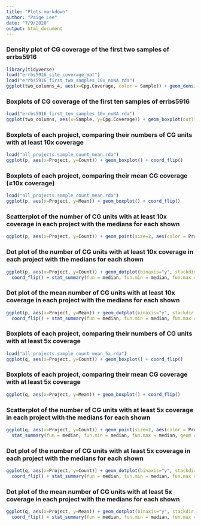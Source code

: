 ```yaml
---
title: "Plots markdown"
author: "Paige Lee"
date: "7/9/2020"
output: html_document
---
```


### Density plot of CG coverage of the first two samples of errbs5916

```r
library(tidyverse)
load("errbs5916_site_coverage_mat")
load("errbs5916_first_two_samples_10x_noNA.rda")
ggplot(two_columns_4, aes(x=Cpg.Coverage, color = Sample)) + geom_density() + xlim(c(0,1000))
```

### Boxplots of CG coverage of the first ten samples of errbs5916

```r
load("errbs5916_first_ten_samples_10x_noNA.rda")
ggplot(two_columns, aes(x=Sample, y=Cpg.Coverage)) + geom_boxplot(outlier.size = -1) + coord_flip(ylim = c(0,500))
```

### Boxplots of each project, comparing their numbers of CG units with at least 10x coverage

```r
load("all_projects.sample_count_mean.rda")
ggplot(p, aes(x=Project, y=Count)) + geom_boxplot() + coord_flip()
```

### Boxplots of each project, comparing their mean CG coverage (≥10x coverage)

```r
load("all_projects.sample_count_mean.rda")
ggplot(p, aes(x=Project, y=Mean)) + geom_boxplot() + coord_flip()
```

### Scatterplot of the number of CG units with at least 10x coverage in each project with the medians for each shown

```r
ggplot(p, aes(x=Project, y=Count)) + geom_point(size=2, aes(color = Project)) + coord_flip()
```

### Dot plot of the number of CG units with at least 10x coverage in each project with the medians for each shown

```r
ggplot(p, aes(x=Project, y=Count)) + geom_dotplot(binaxis="y", stackdir = "center", dotsize=0.3, aes(fill = Project)) + 
  coord_flip() + stat_summary(fun = median, fun.min = median, fun.max = median, geom = "crossbar", width = 0.5)
```

### Dot plot of the mean number of CG units with at least 10x coverage in each project with the medians for each shown

```r
ggplot(p, aes(x=Project, y=Mean)) + geom_dotplot(binaxis="y", stackdir = "center", dotsize=0.3, aes(fill = Project)) + 
  coord_flip() + stat_summary(fun = median, fun.min = median, fun.max = median, geom = "crossbar", width = 0.5)
```

### Boxplots of each project, comparing their numbers of CG units with at least 5x coverage

```r
load("all_projects.sample_count_mean_5x.rda")
ggplot(q, aes(x=Project, y=Count)) + geom_boxplot() + coord_flip()
```

### Boxplots of each project, comparing their mean CG coverage with at least 5x coverage

```r
ggplot(q, aes(x=Project, y=Mean)) + geom_boxplot() + coord_flip()
```

### Scatterplot of the number of CG units with at least 5x coverage in each project with the medians for each shown

```r
ggplot(q, aes(x=Project, y=Count)) + geom_point(size=2, aes(color = Project)) + coord_flip() + 
  stat_summary(fun = median, fun.min = median, fun.max = median, geom = "crossbar", width = 0.5)
```

### Dot plot of the number of CG units with at least 5x coverage in each project with the medians for each shown

```r
ggplot(q, aes(x=Project, y=Count)) + geom_dotplot(binaxis="y", stackdir = "center", dotsize=0.3, aes(fill = Project)) + 
  coord_flip() + stat_summary(fun = median, fun.min = median, fun.max = median, geom = "crossbar", width = 0.5)
```

### Dot plot of the mean number of CG units with at least 5x coverage in each project with the medians for each shown

```r
ggplot(q, aes(x=Project, y=Mean)) + geom_dotplot(binaxis="y", stackdir = "center", dotsize=0.3, aes(fill = Project)) + 
  coord_flip() + stat_summary(fun = median, fun.min = median, fun.max = median, geom = "crossbar", width = 0.5)
```
